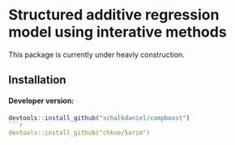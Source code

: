 
# Structured additive regression model using interative methods

This package is currently under heavly construction.

## Installation

#### Developer version:

```r
devtools::install_github("schalkdaniel/compboost")
```r
devtools::install_github("chkue/Sarim")
```
